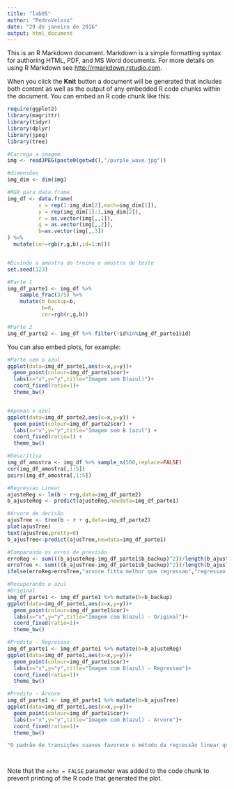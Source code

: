 ```yaml
---
title: "lab05"
author: "PedroVeloso"
date: "29 de janeiro de 2016"
output: html_document
---
```


This is an R Markdown document. Markdown is a simple formatting syntax for authoring HTML, PDF, and MS Word documents. For more details on using R Markdown see <http://rmarkdown.rstudio.com>.

When you click the **Knit** button a document will be generated that includes both content as well as the output of any embedded R code chunks within the document. You can embed an R code chunk like this:

```r
require(ggplot2)
library(magrittr)
library(tidyr)
library(dplyr)
library(jpeg)
library(tree)

#Carrega a imagem
img <- readJPEG(paste0(getwd(),"/purple_wave.jpg"))

#dimensões
img_dim <- dim(img)

#RGB para data.frame
img_df <- data.frame(
          x = rep(1:img_dim[2],each=img_dim[1]),
          y = rep(img_dim[1]:1,img_dim[2]),
          r = as.vector(img[,,1]),
          g = as.vector(img[,,2]),
          b=as.vector(img[,,3])
) %>% 
  mutate(cor=rgb(r,g,b),id=1:n())


#Divindo a amostra de treino e amostra de teste
set.seed(123)

#Parte 1
img_df_parte1 <- img_df %>% 
    sample_frac(3/5) %>% 
    mutate(b_backup=b,
           b=0,
           cor=rgb(r,g,b))

#Parte 2
img_df_parte2 <- img_df %>% filter(!id%in%img_df_parte1$id)


```

You can also embed plots, for example:

```r

#Parte sem o azul
ggplot(data=img_df_parte1,aes(x=x,y=y))+
  geom_point(colour=img_df_parte1$cor)+
  labs(x="x",y="y",title="Imagem sem B(azul)")+
  coord_fixed(ratio=1)+
  theme_bw()


#Apenas o azul
ggplot(data=img_df_parte2,aes(x=x,y=y)) +
  geom_point(colour=img_df_parte2$cor) +
  labs(x="x",y="y",title="Imagem sem B (azul") +
  coord_fixed(ratio=1) +
  theme_bw()

#Descritiva
img_df_amostra <- img_df %>% sample_n(500,replace=FALSE)
cor(img_df_amostra[,1:5])
pairs(img_df_amostra[,1:5])

#Regressao Linear
ajusteReg <- lm(b ~ r+g,data=img_df_parte2)
b_ajusteReg <- predict(ajusteReg,newdata=img_df_parte1)

#Arvore de decisão 
ajusTree <- tree(b ~ r + g,data=img_df_parte2)
plot(ajusTree)
text(ajusTree,pretty=0)
b_ajusTree<-predict(ajusTree,newdata=img_df_parte1)

#Comparando os erros de previsão
erroReg <- sum(((b_ajusteReg-img_df_parte1$b_backup)^2))/length(b_ajusteReg)
erroTree <- sum(((b_ajusTree-img_df_parte1$b_backup)^2))/length(b_ajusTree)
ifelse(erroReg>erroTree,"arvore fitta melhor que regressao","regressao fitta melhor que arvore")

#Recuperando o azul
#Original
img_df_parte1 <- img_df_parte1 %>% mutate(b=b_backup)
ggplot(data=img_df_parte1,aes(x=x,y=y))+
  geom_point(colour=img_df_parte1$cor)+
  labs(x="x",y="y",title="Imagem com B(azul) - Original")+
  coord_fixed(ratio=1)+
  theme_bw()

#Predito - Regressao
img_df_parte1 <- img_df_parte1 %>% mutate(b=b_ajusteReg)
ggplot(data=img_df_parte1,aes(x=x,y=y))+
  geom_point(colour=img_df_parte1$cor)+
  labs(x="x",y="y",title="Imagem com B(azul) - Regressao")+
  coord_fixed(ratio=1)+
  theme_bw()

#Predito - Arvore
img_df_parte1 <- img_df_parte1 %>% mutate(b=b_ajusTree)
ggplot(data=img_df_parte1,aes(x=x,y=y))+
  geom_point(colour=img_df_parte1$cor)+
  labs(x="x",y="y",title="Imagem com B(azul) - Arvore")+
  coord_fixed(ratio=1)+
  theme_bw()

"O padrão de transições suaves favorece o método da regressão linear que pressupõe a variável resposta a ser modelada seja contínua"




```

Note that the `echo = FALSE` parameter was added to the code chunk to prevent printing of the R code that generated the plot.
